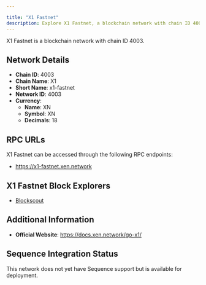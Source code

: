 ```yaml
---

title: "X1 Fastnet"
description: Explore X1 Fastnet, a blockchain network with chain ID 4003. Learn about its native currency, XN, and how to interact with the network.
---
```




X1 Fastnet is a blockchain network with chain ID 4003.

## Network Details

- **Chain ID**: 4003
- **Chain Name**: X1
- **Short Name**: x1-fastnet
- **Network ID**: 4003
- **Currency**: 
  - **Name**: XN
  - **Symbol**: XN
  - **Decimals**: 18

## RPC URLs

X1 Fastnet can be accessed through the following RPC endpoints:

- https://x1-fastnet.xen.network

## X1 Fastnet Block Explorers

- [Blockscout](https://explorer.x1-fastnet.xen.network)

## Additional Information

- **Official Website**: https://docs.xen.network/go-x1/

## Sequence Integration Status

This network does not yet have Sequence support but is available for deployment.
